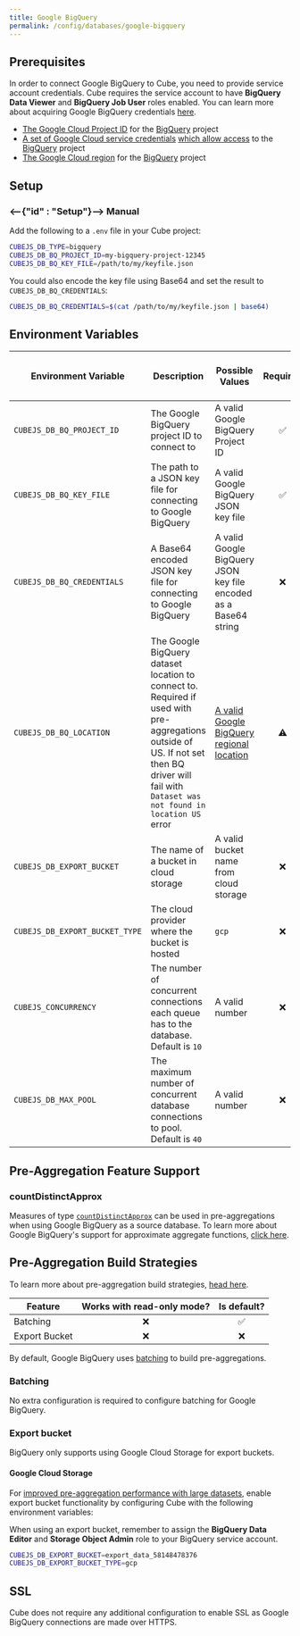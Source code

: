 ```yaml
---
title: Google BigQuery
permalink: /config/databases/google-bigquery
---
```


## Prerequisites

<InfoBox>

In order to connect Google BigQuery to Cube, you need to provide service account
credentials. Cube requires the service account to have **BigQuery Data Viewer**
and **BigQuery Job User** roles enabled. You can learn more about acquiring
Google BigQuery credentials [here][bq-docs-getting-started].

</InfoBox>

- [The Google Cloud Project ID][google-cloud-docs-projects] for the
  [BigQuery][bq] project
- [A set of Google Cloud service credentials][google-support-create-svc-account]
  [which allow access][bq-docs-getting-started] to the [BigQuery][bq] project
- [The Google Cloud region][bq-docs-regional-locations] for the [BigQuery][bq]
  project

## Setup

### <--{"id" : "Setup"}--> Manual

Add the following to a `.env` file in your Cube project:

```bash
CUBEJS_DB_TYPE=bigquery
CUBEJS_DB_BQ_PROJECT_ID=my-bigquery-project-12345
CUBEJS_DB_BQ_KEY_FILE=/path/to/my/keyfile.json
```

You could also encode the key file using Base64 and set the result to
`CUBEJS_DB_BQ_CREDENTIALS`:

```bash
CUBEJS_DB_BQ_CREDENTIALS=$(cat /path/to/my/keyfile.json | base64)
```

## Environment Variables

| Environment Variable           | Description                                                                                                                                                                                     | Possible Values                                                         | Required | [Supports multiple data sources?][ref-config-multiple-ds-decorating-env] |
| ------------------------------ | ----------------------------------------------------------------------------------------------------------------------------------------------------------------------------------------------- | ----------------------------------------------------------------------- | :------: | :----------------------------------------------------------------------: |
| `CUBEJS_DB_BQ_PROJECT_ID`      | The Google BigQuery project ID to connect to                                                                                                                                                    | A valid Google BigQuery Project ID                                      |    ✅    |                                    ✅                                    |
| `CUBEJS_DB_BQ_KEY_FILE`        | The path to a JSON key file for connecting to Google BigQuery                                                                                                                                   | A valid Google BigQuery JSON key file                                   |    ✅    |                                    ✅                                    |
| `CUBEJS_DB_BQ_CREDENTIALS`     | A Base64 encoded JSON key file for connecting to Google BigQuery                                                                                                                                | A valid Google BigQuery JSON key file encoded as a Base64 string        |    ❌    |                                    ✅                                    |
| `CUBEJS_DB_BQ_LOCATION`        | The Google BigQuery dataset location to connect to. Required if used with pre-aggregations outside of US. If not set then BQ driver will fail with `Dataset was not found in location US` error | [A valid Google BigQuery regional location][bq-docs-regional-locations] |    ⚠️    |                                    ✅                                    |
| `CUBEJS_DB_EXPORT_BUCKET`      | The name of a bucket in cloud storage                                                                                                                                                           | A valid bucket name from cloud storage                                  |    ❌    |                                    ✅                                    |
| `CUBEJS_DB_EXPORT_BUCKET_TYPE` | The cloud provider where the bucket is hosted                                                                                                                                                   | `gcp`                                                                   |    ❌    |                                    ✅                                    |
| `CUBEJS_CONCURRENCY`           | The number of concurrent connections each queue has to the database. Default is `10`                                                                                                            | A valid number                                                          |    ❌    |                                    ❌                                    |
| `CUBEJS_DB_MAX_POOL`           | The maximum number of concurrent database connections to pool. Default is `40`                                                                                                                  | A valid number                                                          |    ❌    |                                    ✅                                    |

## Pre-Aggregation Feature Support

### countDistinctApprox

Measures of type
[`countDistinctApprox`][ref-schema-ref-types-formats-countdistinctapprox] can be
used in pre-aggregations when using Google BigQuery as a source database. To
learn more about Google BigQuery's support for approximate aggregate functions,
[click here][bq-docs-approx-agg-fns].

## Pre-Aggregation Build Strategies

<InfoBox>

To learn more about pre-aggregation build strategies, [head
here][ref-caching-using-preaggs-build-strats].

</InfoBox>

| Feature       | Works with read-only mode? | Is default? |
| ------------- | :------------------------: | :---------: |
| Batching      |             ❌             |     ✅      |
| Export Bucket |             ❌             |     ❌      |

By default, Google BigQuery uses [batching][self-preaggs-batching] to build
pre-aggregations.

### Batching

No extra configuration is required to configure batching for Google BigQuery.

### Export bucket

<WarningBox>

BigQuery only supports using Google Cloud Storage for export buckets.

</WarningBox>

#### Google Cloud Storage

For [improved pre-aggregation performance with large
datasets][ref-caching-large-preaggs], enable export bucket functionality by
configuring Cube with the following environment variables:

<InfoBox>

When using an export bucket, remember to assign the **BigQuery Data Editor** and
**Storage Object Admin** role to your BigQuery service account.

</InfoBox>

```bash
CUBEJS_DB_EXPORT_BUCKET=export_data_58148478376
CUBEJS_DB_EXPORT_BUCKET_TYPE=gcp
```

## SSL

Cube does not require any additional configuration to enable SSL as Google
BigQuery connections are made over HTTPS.

[bq]: https://cloud.google.com/bigquery
[bq-docs-getting-started]:
  https://cloud.google.com/docs/authentication/getting-started
[bq-docs-credentials]:
  https://console.cloud.google.com/apis/credentials/serviceaccountkey
[bq-docs-regional-locations]:
  https://cloud.google.com/bigquery/docs/locations#regional-locations
[bq-docs-approx-agg-fns]:
  https://cloud.google.com/bigquery/docs/reference/standard-sql/approximate_aggregate_functions
[google-cloud-docs-projects]:
  https://cloud.google.com/resource-manager/docs/creating-managing-projects#before_you_begin
[google-support-create-svc-account]:
  https://support.google.com/a/answer/7378726?hl=en
[ref-caching-large-preaggs]: /caching/using-pre-aggregations#export-bucket
[ref-caching-using-preaggs-build-strats]:
  /caching/using-pre-aggregations#pre-aggregation-build-strategies
[ref-config-multiple-ds-decorating-env]:
  /config/multiple-data-sources#configuring-data-sources-with-environment-variables-decorated-environment-variables
[ref-schema-ref-types-formats-countdistinctapprox]:
  /schema/reference/types-and-formats#count-distinct-approx
[self-preaggs-batching]: #batching
